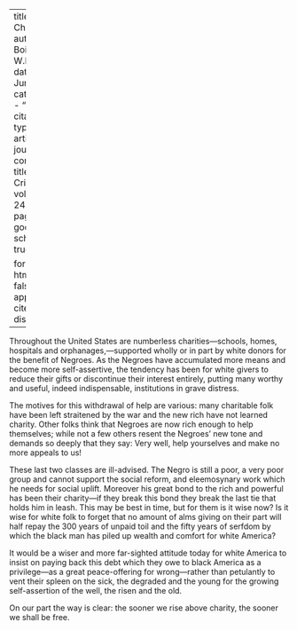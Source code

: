 
---
title: 'White Charity'
author: Du Bois, W.E.B.
date: Jun. 1922
categories: 
  - ""
citation: 
  type: article-journal
  container-title: The Crisis
  volume: 24
  issue: 2
  page: 57
google-scholar: true

format:
  html:
    toc: false
    appendix-cite-as: display
---


Throughout the United States are numberless charities---schools, homes, hospitals and orphanages,---supported wholly or in part by white donors for the benefit of Negroes. As the Negroes have accumulated more means and become more self-assertive, the tendency has been for white givers to reduce their gifts or discontinue their interest entirely, putting many worthy and useful, indeed indispensable, institutions in grave distress.

The motives for this withdrawal of help are various: many charitable folk have been left straitened by the war and the new rich have not learned charity. Other folks think that Negroes are now rich enough to help themselves; while not a few others resent the Negroes' new tone and demands so deeply that they say: Very well, help yourselves and make no more appeals to us!

These last two classes are ill-advised. The Negro is still a poor, a very poor group and cannot support the social reform, and eleemosynary work which he needs for social uplift. Moreover his great bond to the rich and powerful has been their charity---if they break this bond they break the last tie that holds him in leash. This may be best in time, but for them is it wise now? Is it wise for white folk to forget that no amount of alms­ giving on their part will half repay the 300 years of unpaid toil and the fifty years of serfdom by which the black man has piled up wealth and comfort for white America?

It would be a wiser and more far-sighted attitude today for white America to insist on paying back this debt which they owe to black America as a privilege---as a great peace-offering for wrong---rather than petulantly to vent their spleen on the sick, the degraded and the young for the growing self-assertion of the well, the risen and the old.

On our part the way is clear: the sooner we rise above charity, the sooner we shall be free.

